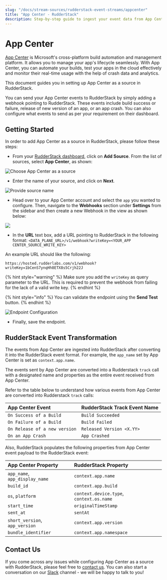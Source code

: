 ```yaml
---
slug: "/docs/stream-sources/rudderstack-event-streams/appcenter"
title: "App Center - RudderStack"
description: Step-by-step guide to ingest your event data from App Center into RudderStack.
---
```


# App Center

[App Center](https://appcenter.ms/) is Microsoft's cross-platform build automation and management platform. It allows you to manage your app's lifecycle seamlessly. With App Center, you can automate your builds, test your apps in the cloud effectively and monitor their real-time usage with the help of crash data and analytics.

This document guides you in setting up App Center as a source in RudderStack.

You can send your App Center events to RudderStack by simply adding a webhook pointing to RudderStack. These events include build success or failure, release of new version of an app, or an app crash. You can also configure what events to send as per your requirement on their dashboard.

## Getting Started

In order to add App Center as a source in RudderStack, please follow these steps:

- From your [RudderStack dashboard](https://app.rudderstack.com/), click on **Add Source**. From the list of sources, select **App Center**, as shown:

![Choose App Center as a source](../../.gitbook/assets/AppcenterSource.png)

- Enter the name of your source, and click on **Next**.

![Provide source name](../../.gitbook/assets/AppcenterCreation.png)

- Head over to your App Center account and select the `app` you wanted to configure. Then, navigate to the **Webhooks** section under **Settings** from the sidebar and then create a new Webhook in the view as shown below:

![](../../.gitbook/assets/AppcenterWebhookConfig.png)

- In the **URL** text box, add a URL pointing to RudderStack in the following format: `<DATA_PLANE_URL>/v1/webhook?writeKey=<YOUR_APP CENTER_SOURCE_WRITE_KEY>`

An example URL should like the following:

```http
https://hosted.rudderlabs.com/v1/webhook?writeKey=1bCenS7ynqHh8ETX8s5Crjh22J
```

{% hint style="warning" %}
Make sure you add the `writeKey` as query parameter to the URL. This is required to prevent the webhook from failing for the lack of a valid write key.
{% endhint %}

{% hint style="info" %}
You can validate the endpoint using the **Send Test** button.
{% endhint %}

![Endpoint Configuration](../../.gitbook/assets/AppcenterWebhookTest.png)

- Finally, save the endpoint.

## RudderStack Event Transformation

The events from App Center are ingested into RudderStack after converting it into the RudderStack event format. For example, the `app_name` set by App Center is set as `context.app.name`.

The events sent by App Center are converted into a Rudderstack `track` call with a designated name and properties as the entire event received from App Center.

Refer to the table below to understand how various events from App Center are converted into Rudderstack `track` calls:

| App Center Event              | RudderStack Track Event Name |
| :---------------------------- | :--------------------------- |
| `On Success of a Build`       | `Build Succeeded`            |
| `On Failure of a Build`       | `Build Failed`               |
| `On Release of a new version` | `Released Version <X.YY>`    |
| `On an App Crash`             | `App Crashed`                |

Also, RudderStack populates the following properties from App Center event payload to the RudderStack event:

| App Center Property            | RudderStack Property                     |
| :----------------------------- | :--------------------------------------- |
| `app_name`, `app_display_name` | `context.app.name`                       |
| `build_id`                     | `context.app.build`                      |
| `os`, `platform`               | `context.device.type`, `context.os.name` |
| `start_time`                   | `originalTimeStamp`                      |
| `sent_at`                      | `sentAt`                                 |
| `short_version`, `app_version` | `context.app.version`                    |
| `bundle_identifier`            | `context.app.namespace`                  |

## Contact Us

If you come across any issues while configuring App Center as a source with RudderStack, please feel free to [contact us](mailto:%20docs@rudderstack.com). You can also start a conversation on our [Slack](https://resources.rudderstack.com/join-rudderstack-slack) channel - we will be happy to talk to you!
